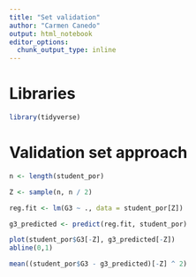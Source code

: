 ```yaml
---
title: "Set validation"
author: "Carmen Canedo"
output: html_notebook
editor_options: 
  chunk_output_type: inline
---
```


# Libraries
```r
library(tidyverse)
```

# Validation set approach
```r
n <- length(student_por)

Z <- sample(n, n / 2)

reg.fit <- lm(G3 ~ ., data = student_por[Z])
```

```r
g3_predicted <- predict(reg.fit, student_por)
```

```r
plot(student_por$G3[-Z], g3_predicted[-Z])
abline(0,1)
```

```r
mean((student_por$G3 - g3_predicted)[-Z] ^ 2)
```

